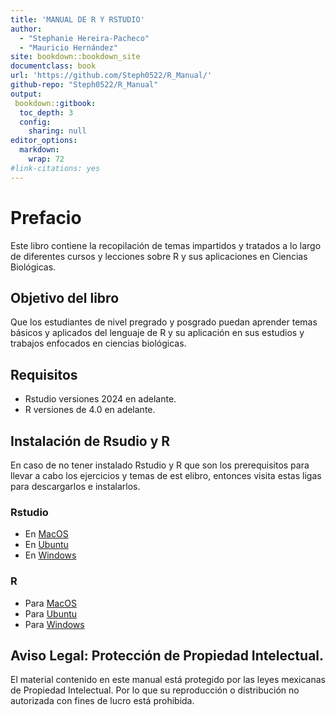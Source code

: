 ---
title: 'MANUAL DE R Y RSTUDIO'
author:
  - "Stephanie Hereira-Pacheco"
  - "Mauricio Hernández"
site: bookdown::bookdown_site
documentclass: book
url: 'https://github.com/Steph0522/R_Manual/'
github-repo: "Steph0522/R_Manual"
output:
 bookdown::gitbook:
  toc_depth: 3 
  config:
    sharing: null
editor_options: 
  markdown: 
    wrap: 72
#link-citations: yes
---



#  Prefacio {-}

Este libro contiene la recopilación de temas impartidos y tratados a lo largo de diferentes cursos y lecciones sobre R y sus aplicaciones en Ciencias Biológicas. 


## Objetivo del libro

Que los estudiantes de nivel pregrado y posgrado puedan aprender temas básicos y aplicados del lenguaje de R y su aplicación en sus estudios y trabajos enfocados en ciencias biológicas.


## **Requisitos**

- Rstudio versiones 2024 en adelante.
- R versiones de 4.0 en adelante.

## Instalación de Rsudio y R

En caso de no tener instalado Rstudio y R que son los prerequisitos para llevar a cabo los ejercicios y temas de est elibro, entonces visita estas ligas para descargarlos e instalarlos.


### Rstudio

- En [MacOS](https://download1.rstudio.org/electron/macos/RStudio-2024.12.1-563.dmg)
- En [Ubuntu](https://download1.rstudio.org/electron/jammy/amd64/rstudio-2024.12.1-563-amd64.deb)
- En [Windows](https://download1.rstudio.org/electron/windows/RStudio-2024.12.1-563.exe)

### R

- Para [MacOS](https://cran.r-project.org/bin/macosx/)
- Para [Ubuntu](https://cran.r-project.org/bin/linux/ubuntu/)
- Para [Windows](https://cran.r-project.org/bin/windows/base/)


## Aviso Legal: Protección de Propiedad Intelectual.

El material contenido en este manual está protegido por las leyes mexicanas de Propiedad Intelectual. Por lo que su reproducción o distribución no autorizada con fines de lucro está prohibida.